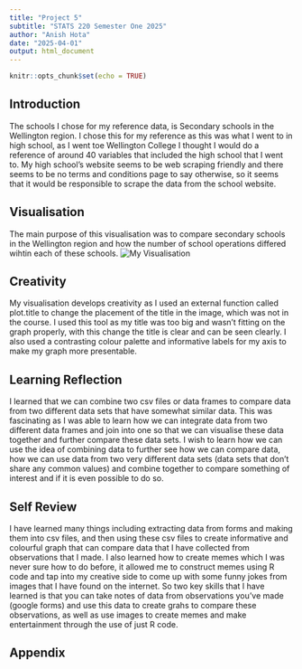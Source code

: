 ```yaml
---
title: "Project 5"
subtitle: "STATS 220 Semester One 2025"
author: "Anish Hota"
date: "2025-04-01"
output: html_document
---
```


```r
knitr::opts_chunk$set(echo = TRUE)
```

## Introduction
The schools I chose for my reference data, is Secondary schools in the Wellington region. I chose this for my reference as this was what I went to in high school, as I went toe Wellington College I thought I would do a reference of around 40 variables that included the high school that I went to. My high school's website seems to be web scraping friendly and there seems to be no terms and conditions page to say otherwise, so it seems that it would be responsible to scrape the data from the school website.

## Visualisation
The main purpose of this visualisation was to compare secondary schools in the Wellington region and how the number of school operations differed wihtin each of these schools.
![My Visualisation](/Users/anish/Desktop/stats220/Project5/my_viz.png)

## Creativity
My visualisation develops creativity as I used an external function called plot.title to change the placement of the title in the image, which was not in the course. I used this tool as my title was too big and wasn't fitting on the graph properly, with this change the title is clear and can be seen clearly. I also used a contrasting colour palette and informative labels for my axis to make my graph more presentable.

## Learning Reflection
I learned that we can combine two csv files or data frames to compare data from two different data sets that have somewhat similar data. This was fascinating as I was able to learn how we can integrate data from two different data frames and join into one so that we can visualise these data together and further compare these data sets. I wish to learn how we can use the idea of combining data to further see how we can compare data, how we can use data from two very different data sets (data sets that don't share any common values) and combine together to compare something of interest and if it is even possible to do so.

## Self Review
I have learned many things including extracting data from forms and making them into csv files, and then using these csv files to create informative and colourful graph that can compare data that I have collected from observations that I made. I also learned how to create memes which I was never sure how to do before, it allowed me to construct memes using R code and tap into my creative side to come up with some funny jokes from images that I have found on the internet. So two key skills that I have learned is that you can take notes of data from observations you've made (google forms) and use this data to create grahs to compare these observations, as well as use images to create memes and make entertainment through the use of just R code.

## Appendix
```r

```
```r

```

